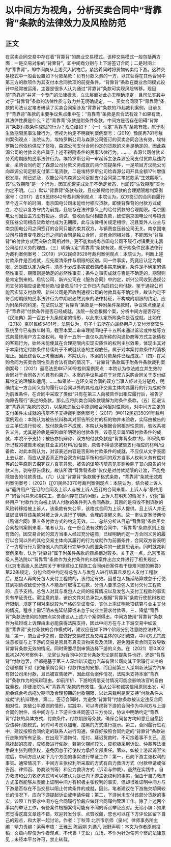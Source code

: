 # 以中间方为视角，分析买卖合同中“背靠背”条款的法律效力及风险防范
## 正文
在买卖合同交易中存在着“背靠背”的商业交易模式，该种交易模式一般包括两方面：一是交易对象的“背靠背”，即中间商分别与上下游签订合同；二是时间上的“背靠背”，即中间商从上游买入货物后，紧接着同时将货物转卖给下游。这种交易模式中一般会设置如下付款条款：负有付款义务的一方，以其获得在其他合同中第三方的款项作为其支付本合同款项的前提条件。“背靠背”条款在商业合同模式设计中经常被运用，主要是很多人认为通过“背靠背”条款可实现风险转移。现目前“背靠背”并非一个专门的法律概念，立法层面对此亦无明确规定，且司法实践中对于“背靠背”条款的法律性质与效力并无明确规定。一、买卖合同项下“背靠背”条款的司法认定笔者研读了买卖合同案涉及“背靠背”条款的75起裁判案例，目前关于“背靠背”条款的主要争议焦点集中在：“背靠背”条款是否合法有效？如果有效，其法律性质是什么？若“背靠背”条款是附条件条款，中间方是否存在阻碍“背靠背”条款付款条件成就的行为？现总结如下：（一）认定“背靠背”条款有效，属于附生效期限民事法律行为，但视为约定不明裁判案例案号：（2019）豫民再781号裁判案例观点：法院认为，埃特罗斯公司与森源公司签订的买卖合同合法有效，埃特罗斯公司依约供应了货物，森源公司支付合同约定的货款的义务是确定的，因此森源公司的付款义务应属于上述不得附条件的民事法律行为。……。森源公司付款义务系附期限的民事法律行为。埃特罗斯公司一审起诉主张森源公司支付货款及违约金，采购合同约定了森源公司付款义务成就的两个前提条件，一是项目方汉能公司向森源公司足额支付第二笔货款，二是埃特罗斯公司给森源公司开具全额17％增值税发票。前已述及，汉能公司向森源公司足额支付合同第二笔货款系“生效期限”，该“生效期限”是一个行为，因其能否完成处于不确定状态，也即该“生效期限”实为约定不明。（二）默认“背靠背”条款有效，且应兼顾给付货款的合理期限裁判案例案号：（2017）吉08民终842号裁判案例观点：本院认为，双方签订的合同自履行至今近三年的时间，南京国电公司未能给付相应货款，即使背靠背的付款方式成立，亦应以各方守约为前提，且应存在法律意义上的给付货款的合理期限。南京国电公司因业主方没有投运、调试、验收而拒付相应货款，致使南京国电公司与镇赉变压器公司相应货款给付成为无期限，此与法律相关规定相悖。况且案外人业主与南京国电公司之间签订的合同只能约束其双方，与镇赉变压器公司无关。南京国电公司与镇赉变电器公司之间的合同是独立合同，具有合同相对性，不能因为“背靠背”的付款方式而突破合同相对性，更不能构成南京国电公司不履行对镇赉变电器公司给付义务的理由。（三）明确认定“背靠背”条款有效，属于附条件民事法律行为裁判案例案号：（2019）沪02民终9528号裁判案例观点：本院认为，判断上述付款条件是否成就，应先厘清条件与期限的区别。同一件事实，究竟应认定为期限，还是应认定为条件，须基于必成事实或者偶成事实来确定。条件是不确定的偶然性事实，期限则是确定的必然性事实；条件之事实成就与否是不确定的，期限则是肯定到来的。启钧公司、新兴公司在《服务合同》中约定，新兴公司收到通视公司支付的相应设备预付款/设备款后10个工作日内向启钧公司付款。鉴于通视公司能否实际支付款项、新兴公司是否收到通视公司的付款具有不确定性，故该约定不符合附期限的民事法律行为中期限必然到来的法律特征，不构成附期限的约定，应为附条件的约定。在法院认定“背靠背”条款是一种附条件条款时，争议焦点便是关于“背靠背”付款条件是否已经成就。法院一般会根据个案，分析中间方是否存在《民法典》第一百五十九条规定的情形，以此来认定所附条件是否成就。比如在（2018）京01民终5491号，法院认为，电子十五所在向最终用户方交付涉案软件系统至今已有数年时间，截至本案二审审理期间电子十五所未通过诉讼或仲裁等方式向最终用户方主张权利。电子十五所一直仅以其所称的沟通协商等方式主张债权的客观行为，始终未能使其在合理期限内实现实质性的权利主张效果，体现出其对于本案约定付款条件持续处于不成就状态的主观放任，属于对本案付款条件的消极阻止。因此综合以上考量因素，本院认为，本案的付款条件已经成就。”（四）在采购合同为买卖合同性质且合法有效的情况下，“背靠背”条款属于附条件条款裁判案例案号：（2021）最高法民申5750号裁判案例观点：本院认为依法成立并生效的合同对于合同各方均具有约束力。本案的争议焦点在于对双方采购合同关于支付结算约定的理解和适用。……如果某一连环交易合同的双方当事人经过充分磋商，明确约定一方合同义务的履行以合同以外的其他连环交易主体向其履行的行为成就作为前置条件，在合同中采取了类似“只有在第三人向被告作出相应履行后，被告才向原告履行”表述的条款，那么应将此类合同条款理解为附条件条款。（五）回避认定“背靠背”条款的效力，以条款违反公平原则和合同相对性原则，对中间方主张的支付条件未成就的抗辩不予支持裁判案例案号：（2017）沪0112民初35091号裁判案例观点：本院认为被告抗辩称其对原告所交付的标的物并未验收，实际由被告的业主单位进行验收，故付款条件不成就，本院认为根据合同相对性原则，验收系被告义务，尤其是验收是采购单所明确的付款条件，该意见实属阻碍付款条件的成就，本院不予支持；被告亦抗辩称，双方的付款条款是“背靠背条款”的，即采购单所记载的被告未收到其业主的材料/设备款，原告不得请求被告支付相应的材料/设备款，对此本院认为，对该表述内容是否影响付款条件的成就，不应仅从文字表面上去认定，而应从是否真正符合双方利益平衡和合同的双方当事人权利义务有偿对等的公平原则去探究双方真实意思，被告的该项抗辩意见实则免除了其向原告的付款义务，剥夺原告债权，故该所谓“背靠背条款”仅仅是对付款期限的让渡，不能免除被告的付款责任。（六）认定“背靠背”条款属于格式条款，“背靠背”条款无效裁判案例案号：（2021）辽01民终3370号裁判案例观点：本院认为，结合被上诉人与“最终用户”签订的合同及上诉人与被上诉人签订的合同来看，上诉人与“最终用户”的合同并未如期完工，该合同存在违约问题，上诉人在明知的情况下，仍将“最终用户”付款作为向被上诉人付款的条件列入合同条款，其目的是将收不到货款的风险转移给被上诉人，该条款有失公平，该格式合同为上诉人提供。且上诉人并无证据证明将该条款对被上诉人进行了明确、合理的提醒义务。故一审认定案涉两份《购销合同》第五条付款方式的约定无效。二、总结分析从目前“背靠背”条款买卖合同裁判案例来看，笔者认为，在一份合法有效的合同中，“背靠背”条款原则上是有效的，因交易合同的双方当事人经过充分磋商，已经明确约定一方合同义务的履行以合同以外的其他交易主体向其履行的行为成就作为前置条件，合同双方皆表明了一方履行行为需待他人向其履行完毕作为前置条件的一致意思表示。同时就裁判案例来看，认为“背靠背”属于附条件条款的观点相对较多。关于这一点，北京市高级人民法院以“背靠背”条款作为支付条件的纠纷案件出台文件进行了相关规定，《北京市高级人民法院关于审理建设工程施工合同纠纷案件若干疑难问题的解答》第22条规定，分包合同中约定待总包人与发包人进行结算且发包人支付工程款后，总包人再向分包人支付工程款的，该约定有效。因总包人拖延结算或怠于行使其到期债权致使分包人不能及时取得工程款，分包人要求总包人支付欠付工程款的，应予支持。总包人对其与发包人之间的结算情况以及发包人支付工程款的事实负有举证责任。需注意的是，该份文件对总承包人根据“背靠背”条款行使抗辩权进行限制，规定了相对来说较为严格的举证责任，实体上需证明款项结算与业主支付的情况，程序上需证明未拖延结算或未怠于向业主要求付款等。三、降低“背靠背”条款法律风险的四点实务建议从上述六个案例得出，中间方使用“背靠背”条款作为抗辩或上诉理由未必能获得法院支持，因此中间方在与上下游交易中如设置“背靠背”支付条款的合作模式时，建议应在如下四个阶段分别注意防控法律风险：第一，商业合作之前，应做好交易模式及交易主体的尽职调查，中间方尤其应注意核查与上下游的交易是否具有真实货物买卖及流转，避免因买卖合同无效导致背靠背条款无效的情况。同时需要尽到审慎选择下游的义务。在（2021）鄂0302民初2476号案例中，法官认为合同中的支付条款无论是前提条件也好，还是“背靠背”付款也罢，但都是基于第三人深圳新沃运力汽车有限公司向其正常履行义务的合理预期下对《货箱采购合同》付款作出的安排，而目前第三人深圳新沃运力汽车有限公司未付款，且已被宣告破产，因此综合案件情况，法院未支持本案“背靠背”条款作为的抗辩理由。如前所析，下游的资信支付情况可能会影响法官的自由裁量权，即便法院认可“背靠背”条款的有效性，但从公平和诚实信用原则出发，可能会综合考虑拖欠期间及合理预期的付款期限，以此来裁判是否支持“付款条件未成就”的抗辩理由。第二，签订合同时，为避免“背靠背”付款条款被认定违反合同相对性、突破公平原则的情形，实践中，可以考虑将下游的合同作为中间方与上游合同的附件，或中间方与上下游主体共同签订三方协议，协议中明确约定“背靠背”付款的具体方式，付款条件，付款期限等条款，确保合同各方均知悉且自愿接受该种付款模式，同时可考虑以加粗、加黑的方式进行提示。第三，合同履行过程中，建议按照合同约定的联系人进行沟通，保存好按照合同约定的“背靠背”条款进行走账的所有记录，在出现下游拖付、拒付、延迟货款时，不可抱着事不关己，高高挂起的态度，应积极进行催款，若拖欠期间较长，应积极采用诉讼、仲裁等法律手段主张到期债权，避免因怠于行使权力承担全部责任。第四，如被上游起诉至法院后，中间方应从如下几个方面的事实进行举证工作：第一，已向下游主张权利的事实。通常情况下，中间方主张权利所采取的方式有自力救济方式（付款申请或催告函、律师函、协商谈判等）和公力救济方式（诉讼与仲裁）。虽然在实践中，自力救济和公力救济方式均可以被认为是已向下游主张权利的事实，但由于自力救济方式虽然能够从表面上证明中间方有积极主张权利的事实，但却很难证明中间方与下游是否存在不当交易以阻止付款条件的成就，因此，笔者建议在下游拖欠期间较长的情况下，应向下游提起诉讼或申请仲裁；第二，下游尚未支付该部分货款的事实，该项工作要求中间方在合同履行阶段应做好合同履约管理工作。除了上述两个事实的举证工作，有些案件根据案情可能有不同的诉讼举证应对。无讼小编：如果您觉得这篇文章还不错，欢迎转发分享、点赞收藏，您也可以在下方评论区留下自己的观点，和大家一起讨论。作者：丁秋萍 北京市京师（泉州）律师事务所主编：靖力责编：梁萌审核：王雅玉 陈丽娟 刘逸凡 张野声明：本文为作者原创投稿，文章内容仅为作者观点，不代表「无讼」立场，不作为针对任何个案的法律意见；未经本平台许可，禁止转载。